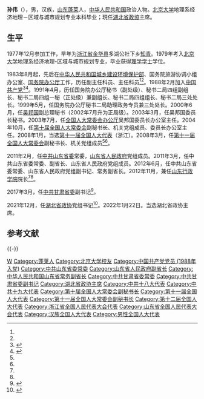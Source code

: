{{Otheruses|other=名为孙伟的其他人物|孙伟}}
'''孙伟'''（{{bd|1961年|12月||catIdx=Sun孙}}），男，汉族，[[山东省|山东]][[蓬莱市|蓬莱]]人，[[中华人民共和国|中华人民共和国]]政治人物。[[北京大学|北京大学]]地理系经济地理－区域与城市规划专业本科毕业；現任[[中國人民政治協商會議湖北省委員會|湖北省政協]]主席。

== 生平 ==
1977年12月参加工作，早年为[[浙江省|浙江省]][[金华县|金华县]]多湖公社下乡[[知青|知青]]。1979年考入[[北京大学|北京大学]]地理系经济地理-区域与城市规划专业，毕业获得[[理学学士|理学学士]]学位。

1983年8月起，先后在[[中华人民共和国城乡建设环境保护部|中华人民共和国城乡建设环境保护部]]、国务院旅游协调小组办公室、[[国务院办公厅|国务院办公厅]]工作，历任副主任科员、主任科员<ref name=jianli/><ref name=fusheng/>。1988年2月加入[[中国共产党|中国共产党]]<ref name=jianli>{{Cite web |url = http://cpc.people.com.cn/GB/64162/123659/123796/14417502.html |title = 孙伟同志简历 |author =  |date =  |publisher = 中国共产党新闻网 |language =  |accessdate = 2017-03-05 |quote =  |archive-date = 2019-05-19 |archive-url = https://web.archive.org/web/20190519151228/http://cpc.people.com.cn/GB/64162/123659/123796/14417502.html |dead-url = no }}</ref><ref name=fusheng>{{Cite web|url =http://www.shandong.gov.cn/col/col208/index.html|title =副省长 孙伟|author =|date =|publisher =山东省人民政府|language =|accessdate =2017-03-05|quote =|deadurl =yes|archiveurl =https://web.archive.org/web/20170226224113/http://www.shandong.gov.cn/col/col208/index.html|archivedate =2017-02-26}}</ref>。1991年4月，历任国务院办公厅秘书（副处级）、秘书二局四组副组长、秘书二局四组一秘（正处级）兼副组长、秘书二局四组组长、秘书二局三处处长。1999年5月，任国务院办公厅秘书二局助理政务专员兼三处处长。2000年6月，任[[吴邦国|吴邦国]]副总理秘书（2002年7月升为正局级）。2003年3月，任吴邦国委员长秘书。2003年7月，任[[全国人大常委会办公厅|全国人大常委会办公厅]]吴邦国委员长办公室主任。2004年10月，任[[第十届全国人大常委会|第十届全国人大常委会]]副秘书长、机关党组成员、委员长办公室主任。2008年1月，当选[[第十一届全国人大代表|第十一届全国人大代表]]（浙江）。2008年3月，任[[第十一届全国人大常委会|第十一届全国人大常委会]]副秘书长、机关党组成员<ref name=jianli/><ref name=fusheng/>。

2011年2月，任[[中共山东省委|中共山东省委]]常委，[[山东省人民政府|山东省人民政府]]党组成员。2011年3月，任中共山东省委常委、副省长、山东省人民政府党组成员。2012年6月，任中共山东省委常委、山东省人民政府党组副书记、常务副省长。2012年11月，兼任[[山东行政学院|山东行政学院]]院长<ref name=jianli/><ref name=fusheng/>。

2017年3月，任[[中共甘肃省委|中共甘肃省委]]副书记<ref>{{cite news|title=孙伟任甘肃省委副书记，黄强、宋亮任省委常委|url=http://www.thepaper.cn/newsDetail_forward_1650026|accessdate=2017-03-29|newspaper=澎湃新闻|archive-date=2019-08-11|archive-url=https://web.archive.org/web/20190811130645/http://www.thepaper.cn/newsDetail_forward_1650026|dead-url=no}}</ref>。

2021年12月，任[[湖北省政协|湖北省政协]]党组书记<ref>{{Cite web|title=甘肃省委副书记孙伟，任湖北省政协党组书记|url=https://www.bjnews.com.cn/detail/164070239614854.html|access-date=2021-12-28|work=新京报|archive-date=2021-12-28|archive-url=https://web.archive.org/web/20211228231730/https://www.bjnews.com.cn/detail/164070239614854.html|dead-url=no}}</ref>。2022年1月22日。当选湖北省政协主席。

== 参考文献 ==
{{Reflist|2}}

{{-}}
{{start box}}
{{s-par|prc-lcppcc}}
{{s-before|[[黄楚平|黄楚平]]}}
{{s-title|[[中国人民政治协商会议湖北省委员会|中国人民政治协商会议湖北省委员会]]主席|2022年1月－}}
{{s-inc}}
{{s-ppo|cpc}}
{{s-before|[[欧阳坚|欧阳坚]]}}
{{s-title|[[中国共产党甘肃省委员会|中国共产党甘肃省委员会]]专职副书记|2017年3月－2021年12月}}
{{s-after|[[王嘉毅|王嘉毅]]}}
{{s-gov|prc}}
{{s-before|[[王仁元|王仁元]]}}
{{s-title|[[山東省人民政府|山東省人民政府]]常務副省長|2012年6月－2017年3月}}
{{s-after|[[李群_(1962年)|李群]]}}
{{end box}}

{{湖北省领导人}}
{{中华人民共和国湖北省正职领导人}}

{{Authority control}}
{{DEFAULTSORT:Sun孙}}
[[Category:孙姓|W]]
[[Category:蓬莱人|Category:蓬莱人]]
[[Category:北京大学校友|Category:北京大学校友]]
[[Category:中国共产党党员_(1988年入党)|Category:中国共产党党员 (1988年入党)]]
[[Category:中共山东省委常委|Category:中共山东省委常委]]
[[Category:山东省人民政府副省长|Category:山东省人民政府副省长]]
[[Category:中华人民共和国山东省常务副省长|Category:中华人民共和国山东省常务副省长]]
[[Category:中共甘肃省委常委|Category:中共甘肃省委常委]]
[[Category:中共甘肃省委副书记|Category:中共甘肃省委副书记]]
[[Category:湖北省政协主席|Category:湖北省政协主席]]
[[Category:中共十八大代表|Category:中共十八大代表]]
[[Category:中共十九大代表|Category:中共十九大代表]]
[[Category:第十届全国人大常委会副秘书长|Category:第十届全国人大常委会副秘书长]]
[[Category:第十一届全国人大代表|Category:第十一届全国人大代表]]
[[Category:第十一届全国人大常委会副秘书长|Category:第十一届全国人大常委会副秘书长]]
[[Category:第十二届全国人大代表|Category:第十二届全国人大代表]]
[[Category:浙江省全国人民代表大会代表|Category:浙江省全国人民代表大会代表]]
[[Category:山东省全国人民代表大会代表|Category:山东省全国人民代表大会代表]]
[[Category:汉族全国人大代表|Category:汉族全国人大代表]]
[[Category:男性全国人大代表|Category:男性全国人大代表]]